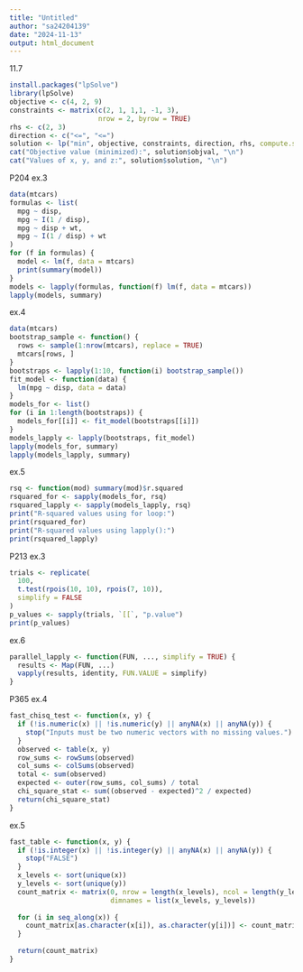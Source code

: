 ```yaml
---
title: "Untitled"
author: "sa24204139"
date: "2024-11-13"
output: html_document
---
```

11.7
```r
install.packages("lpSolve")
library(lpSolve)
objective <- c(4, 2, 9)
constraints <- matrix(c(2, 1, 1,1, -1, 3), 
                      nrow = 2, byrow = TRUE)
rhs <- c(2, 3)
direction <- c("<=", "<=")
solution <- lp("min", objective, constraints, direction, rhs, compute.sens = TRUE)
cat("Objective value (minimized):", solution$objval, "\n")
cat("Values of x, y, and z:", solution$solution, "\n")
```
P204
ex.3
```r
data(mtcars)
formulas <- list(
  mpg ~ disp,
  mpg ~ I(1 / disp),
  mpg ~ disp + wt,
  mpg ~ I(1 / disp) + wt
)
for (f in formulas) {
  model <- lm(f, data = mtcars)
  print(summary(model))
}
models <- lapply(formulas, function(f) lm(f, data = mtcars))
lapply(models, summary)

```
ex.4
```r
data(mtcars)
bootstrap_sample <- function() {
  rows <- sample(1:nrow(mtcars), replace = TRUE)
  mtcars[rows, ]
}
bootstraps <- lapply(1:10, function(i) bootstrap_sample())
fit_model <- function(data) {
  lm(mpg ~ disp, data = data)
}
models_for <- list()
for (i in 1:length(bootstraps)) {
  models_for[[i]] <- fit_model(bootstraps[[i]])
}
models_lapply <- lapply(bootstraps, fit_model)
lapply(models_for, summary)
lapply(models_lapply, summary)
```
ex.5
```r
rsq <- function(mod) summary(mod)$r.squared
rsquared_for <- sapply(models_for, rsq)
rsquared_lapply <- sapply(models_lapply, rsq)
print("R-squared values using for loop:")
print(rsquared_for)
print("R-squared values using lapply():")
print(rsquared_lapply)
```
P213
ex.3
```r
trials <- replicate(
  100,
  t.test(rpois(10, 10), rpois(7, 10)),
  simplify = FALSE
)
p_values <- sapply(trials, `[[`, "p.value")
print(p_values)
```
ex.6
```r
parallel_lapply <- function(FUN, ..., simplify = TRUE) {
  results <- Map(FUN, ...)
  vapply(results, identity, FUN.VALUE = simplify)
}
```
P365 ex.4
```r
fast_chisq_test <- function(x, y) {
  if (!is.numeric(x) || !is.numeric(y) || anyNA(x) || anyNA(y)) {
    stop("Inputs must be two numeric vectors with no missing values.")
  }
  observed <- table(x, y)
  row_sums <- rowSums(observed)
  col_sums <- colSums(observed)
  total <- sum(observed)
  expected <- outer(row_sums, col_sums) / total
  chi_square_stat <- sum((observed - expected)^2 / expected)
  return(chi_square_stat)
}
```
ex.5
```r
fast_table <- function(x, y) {
  if (!is.integer(x) || !is.integer(y) || anyNA(x) || anyNA(y)) {
    stop("FALSE")
  }
  x_levels <- sort(unique(x))
  y_levels <- sort(unique(y))
  count_matrix <- matrix(0, nrow = length(x_levels), ncol = length(y_levels),
                         dimnames = list(x_levels, y_levels))
  
  for (i in seq_along(x)) {
    count_matrix[as.character(x[i]), as.character(y[i])] <- count_matrix[as.character(x[i]), as.character(y[i])] + 1
  }
  
  return(count_matrix)
}
```